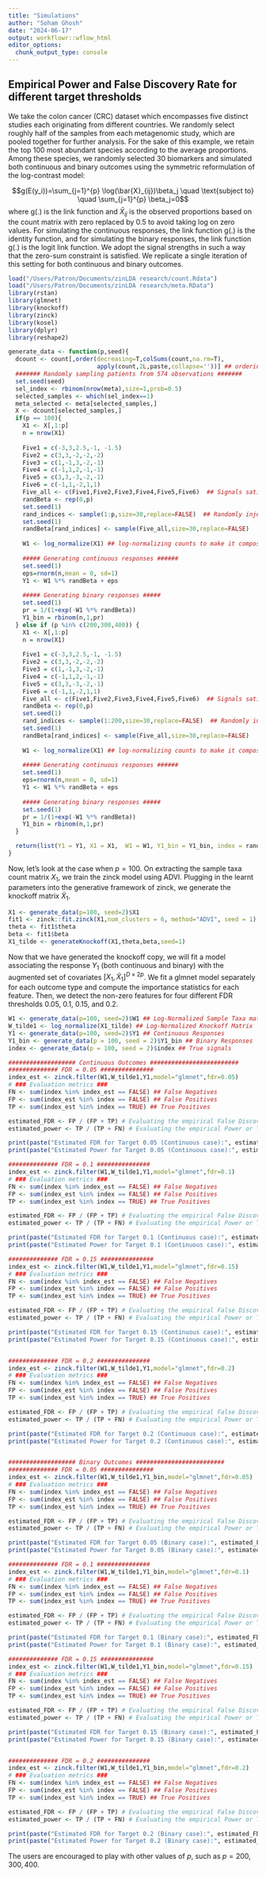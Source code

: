 ```yaml
---
title: "Simulations"
author: "Soham Ghosh"
date: "2024-06-17"
output: workflowr::wflow_html
editor_options:
  chunk_output_type: console
---
```


## Empirical Power and False Discovery Rate for different target thresholds

We take the colon cancer (CRC) dataset which encompasses five distinct studies each originating from different countries. We randomly select roughly half of the samples from each metagenomic study, which are pooled together for further analysis. For the sake of this example, we retain the top 100 most abundant species according to the average proportions. Among these species, we randomly selected 30 biomarkers and simulated both continuous and binary outcomes using the symmetric reformulation of the log-contrast model:


$$g(E(y_i))=\sum_{j=1}^{p} \log(\bar{X}_{ij})\beta_j \quad \text{subject to} \quad \sum_{j=1}^{p} \beta_j=0$$
where g(.) is the link function and $\bar{X}_{ij}$ is the observed proportions based on the count matrix with zero replaced by 0.5 to avoid taking log on zero values. For simulating the continuous responses, the link function g(.) is the identity function, and for simulating the binary responses, the link function g(.) is the logit link function. We adopt the signal strengths in such a way that the zero-sum constraint is satisfied. We replicate a single iteration of this setting for both continuous and binary outcomes.

```r
load("/Users/Patron/Documents/zinLDA research/count.Rdata")
load("/Users/Patron/Documents/zinLDA research/meta.RData")
library(rstan)
library(glmnet)
library(knockoff)
library(zinck)
library(kosel)
library(dplyr)
library(reshape2)

generate_data <- function(p,seed){
  dcount <- count[,order(decreasing=T,colSums(count,na.rm=T),
                         apply(count,2L,paste,collapse=''))] ## ordering the columns w/ decreasing abundance
  ####### Randomly sampling patients from 574 observations #######
  set.seed(seed)
  sel_index <- rbinom(nrow(meta),size=1,prob=0.5)
  selected_samples <- which(sel_index==1)
  meta_selected <- meta[selected_samples,]
  X <- dcount[selected_samples,]
  if(p == 100){
    X1 <- X[,1:p]
    n = nrow(X1)
    
    Five1 = c(-3,3,2.5,-1, -1.5)
    Five2 = c(3,3,-2,-2,-2)
    Five3 = c(1,-1,3,-2,-1)
    Five4 = c(-1,1,2,-1,-1)
    Five5 = c(3,3,-3,-2,-1)
    Five6 = c(-1,1,-2,1,1)
    Five_all <- c(Five1,Five2,Five3,Five4,Five5,Five6)  ## Signals satisfy sum-to-zero constraint ##
    randBeta <- rep(0,p)
    set.seed(1)
    rand_indices <- sample(1:p,size=30,replace=FALSE)  ## Randomly injecting 30 signals out of p=100 ##
    set.seed(1)
    randBeta[rand_indices] <- sample(Five_all,size=30,replace=FALSE)
    
    W1 <- log_normalize(X1) ## log-normalizing counts to make it compositional
    
    ##### Generating continuous responses ######
    set.seed(1)
    eps=rnorm(n,mean = 0, sd=1)
    Y1 <- W1 %*% randBeta + eps
    
    ##### Generating binary responses #####
    set.seed(1)
    pr = 1/(1+exp(-W1 %*% randBeta))
    Y1_bin = rbinom(n,1,pr)
  } else if (p %in% c(200,300,400)) {
    X1 <- X[,1:p]
    n = nrow(X1)
    
    Five1 = c(-3,3,2.5,-1, -1.5)
    Five2 = c(3,3,-2,-2,-2)
    Five3 = c(1,-1,3,-2,-1)
    Five4 = c(-1,1,2,-1,-1)
    Five5 = c(3,3,-3,-2,-1)
    Five6 = c(-1,1,-2,1,1)
    Five_all <- c(Five1,Five2,Five3,Five4,Five5,Five6)  ## Signals satisfy sum-to-zero constraint ##
    randBeta <- rep(0,p)
    set.seed(1)
    rand_indices <- sample(1:200,size=30,replace=FALSE)  ## Randomly injecting 30 signals out of p=200 ##
    set.seed(1)
    randBeta[rand_indices] <- sample(Five_all,size=30,replace=FALSE)
    
    W1 <- log_normalize(X1) ## log-normalizing counts to make it compositional
    
    ##### Generating continuous responses ######
    set.seed(1)
    eps=rnorm(n,mean = 0, sd=1)
    Y1 <- W1 %*% randBeta + eps
    
    ##### Generating binary responses #####
    set.seed(1)
    pr = 1/(1+exp(-W1 %*% randBeta))
    Y1_bin = rbinom(n,1,pr)
  }

  return(list(Y1 = Y1, X1 = X1,  W1 = W1, Y1_bin = Y1_bin, index = rand_indices))
}

```

Now, let's look at the case when $p = 100$. On extracting the sample taxa count matrix $X_1$, we train the zinck model using ADVI. Plugging in the learnt parameters into the generative framework of zinck, we generate the knockoff matrix $\tilde{X}_1$.

```r
X1 <- generate_data(p=100, seed=2)$X1
fit1 <- zinck::fit.zinck(X1,num_clusters = 6, method="ADVI", seed = 1)
theta <- fit1$theta
beta <- fit1$beta
X1_tilde <- generateKnockoff(X1,theta,beta,seed=1)

```

Now that we have generated the knockoff copy, we will fit a model associating the response $Y_1$ (both continuous and binary) with the augmented set of covariates $[X_1,\tilde{X}_1]^{D \times 2p}$. We fit a glmnet model separately for each outcome type and compute the importance statistics for each feature. Then, we detect the non-zero features for four different FDR thresholds 0.05, 0.1, 0.15, and 0.2.

```r
W1 <- generate_data(p=100, seed=2)$W1 ## Log-Normalized Sample Taxa matrix 
W_tilde1 <- log_normalize(X1_tilde) ## Log-Normalized Knockoff Matrix
Y1 <- generate_data(p=100, seed=2)$Y1 ## Continuous Responses
Y1_bin <- generate_data(p = 100, seed = 2)$Y1_bin ## Binary Responses
index <- generate_data(p = 100, seed = 2)$index ## True signals

################### Continuous Outcomes #########################
############## FDR = 0.05 ###############
index_est <- zinck.filter(W1,W_tilde1,Y1,model="glmnet",fdr=0.05)
# ### Evaluation metrics ###
FN <- sum(index %in% index_est == FALSE) ## False Negatives
FP <- sum(index_est %in% index == FALSE) ## False Positives
TP <- sum(index_est %in% index == TRUE) ## True Positives

estimated_FDR <- FP / (FP + TP) # Evaluating the empirical False Discovery Rate
estimated_power <- TP / (TP + FN) # Evaluating the empirical Power or TPR

print(paste("Estimated FDR for Target 0.05 (Continuous case):", estimated_FDR))
print(paste("Estimated Power for Target 0.05 (Continuous case):", estimated_power))

############## FDR = 0.1 ###############
index_est <- zinck.filter(W1,W_tilde1,Y1,model="glmnet",fdr=0.1)
# ### Evaluation metrics ###
FN <- sum(index %in% index_est == FALSE) ## False Negatives
FP <- sum(index_est %in% index == FALSE) ## False Positives
TP <- sum(index_est %in% index == TRUE) ## True Positives

estimated_FDR <- FP / (FP + TP) # Evaluating the empirical False Discovery Rate
estimated_power <- TP / (TP + FN) # Evaluating the empirical Power or TPR

print(paste("Estimated FDR for Target 0.1 (Continuous case):", estimated_FDR))
print(paste("Estimated Power for Target 0.1 (Continuous case):", estimated_power))

############## FDR = 0.15 ###############
index_est <- zinck.filter(W1,W_tilde1,Y1,model="glmnet",fdr=0.15)
# ### Evaluation metrics ###
FN <- sum(index %in% index_est == FALSE) ## False Negatives
FP <- sum(index_est %in% index == FALSE) ## False Positives
TP <- sum(index_est %in% index == TRUE) ## True Positives

estimated_FDR <- FP / (FP + TP) # Evaluating the empirical False Discovery Rate
estimated_power <- TP / (TP + FN) # Evaluating the empirical Power or TPR

print(paste("Estimated FDR for Target 0.15 (Continuous case):", estimated_FDR))
print(paste("Estimated Power for Target 0.15 (Continuous case):", estimated_power))


############## FDR = 0.2 ###############
index_est <- zinck.filter(W1,W_tilde1,Y1,model="glmnet",fdr=0.2)
# ### Evaluation metrics ###
FN <- sum(index %in% index_est == FALSE) ## False Negatives
FP <- sum(index_est %in% index == FALSE) ## False Positives
TP <- sum(index_est %in% index == TRUE) ## True Positives

estimated_FDR <- FP / (FP + TP) # Evaluating the empirical False Discovery Rate
estimated_power <- TP / (TP + FN) # Evaluating the empirical Power or TPR

print(paste("Estimated FDR for Target 0.2 (Continuous case):", estimated_FDR))
print(paste("Estimated Power for Target 0.2 (Continuous case):", estimated_power))


################### Binary Outcomes #########################
############## FDR = 0.05 ###############
index_est <- zinck.filter(W1,W_tilde1,Y1_bin,model="glmnet",fdr=0.05)
# ### Evaluation metrics ###
FN <- sum(index %in% index_est == FALSE) ## False Negatives
FP <- sum(index_est %in% index == FALSE) ## False Positives
TP <- sum(index_est %in% index == TRUE) ## True Positives

estimated_FDR <- FP / (FP + TP) # Evaluating the empirical False Discovery Rate
estimated_power <- TP / (TP + FN) # Evaluating the empirical Power or TPR

print(paste("Estimated FDR for Target 0.05 (Binary case):", estimated_FDR))
print(paste("Estimated Power for Target 0.05 (Binary case):", estimated_power))

############## FDR = 0.1 ###############
index_est <- zinck.filter(W1,W_tilde1,Y1_bin,model="glmnet",fdr=0.1)
# ### Evaluation metrics ###
FN <- sum(index %in% index_est == FALSE) ## False Negatives
FP <- sum(index_est %in% index == FALSE) ## False Positives
TP <- sum(index_est %in% index == TRUE) ## True Positives

estimated_FDR <- FP / (FP + TP) # Evaluating the empirical False Discovery Rate
estimated_power <- TP / (TP + FN) # Evaluating the empirical Power or TPR

print(paste("Estimated FDR for Target 0.1 (Binary case):", estimated_FDR))
print(paste("Estimated Power for Target 0.1 (Binary case):", estimated_power))

############## FDR = 0.15 ###############
index_est <- zinck.filter(W1,W_tilde1,Y1_bin,model="glmnet",fdr=0.15)
# ### Evaluation metrics ###
FN <- sum(index %in% index_est == FALSE) ## False Negatives
FP <- sum(index_est %in% index == FALSE) ## False Positives
TP <- sum(index_est %in% index == TRUE) ## True Positives

estimated_FDR <- FP / (FP + TP) # Evaluating the empirical False Discovery Rate
estimated_power <- TP / (TP + FN) # Evaluating the empirical Power or TPR

print(paste("Estimated FDR for Target 0.15 (Binary case):", estimated_FDR))
print(paste("Estimated Power for Target 0.15 (Binary case):", estimated_power))


############## FDR = 0.2 ###############
index_est <- zinck.filter(W1,W_tilde1,Y1_bin,model="glmnet",fdr=0.2)
# ### Evaluation metrics ###
FN <- sum(index %in% index_est == FALSE) ## False Negatives
FP <- sum(index_est %in% index == FALSE) ## False Positives
TP <- sum(index_est %in% index == TRUE) ## True Positives

estimated_FDR <- FP / (FP + TP) # Evaluating the empirical False Discovery Rate
estimated_power <- TP / (TP + FN) # Evaluating the empirical Power or TPR

print(paste("Estimated FDR for Target 0.2 (Binary case):", estimated_FDR))
print(paste("Estimated Power for Target 0.2 (Binary case):", estimated_power))


```

The users are encouraged to play with other values of $p$, such as $p = 200, 300, 400$.
